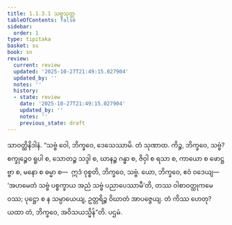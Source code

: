 ```yaml
---
title: 1.1.3.1 သဗ္ဗသုတ္တ
tableOfContents: false
sidebar:
  order: 1
type: tipitaka
basket: su
book: sn
review:
  current: review
  updated: '2025-10-27T21:49:15.027904'
  updated_by: ''
  notes: ''
  history:
  - state: review
    date: '2025-10-27T21:49:15.027904'
    updated_by: ''
    notes: ''
    previous_state: draft
---
```



<ReviewStatus review={frontmatter.review} showDetails={true} />

<HypothesisAnnotation frontmatter={frontmatter} />

<DynamicBreadcrumb />

<Division number="23" book="sn" e="ch" v="18" p="282">

<Paragraph number="63" book="sn">
သာဝတ္ထိနိဒါနံ. “သဗ္ဗံ ဝေါ, ဘိက္ခဝေ, ဒေသေဿာမိ. တံ သုဏာထ. ကိဉ္စ, ဘိက္ခဝေ, သဗ္ဗံ? စက္ခုဉ္စေဝ ရူပါ စ, သောတဉ္စ သဒ္ဒါ စ, ဃာနဉ္စ ဂန္ဓာ စ, ဇိဝှါ စ ရသာ စ, ကာယော စ ဖောဋ္ဌဗ္ဗာ စ, မနော စ ဓမ္မာ စ—  ဣဒံ ဝုစ္စတိ, ဘိက္ခဝေ, သဗ္ဗံ. ယော, ဘိက္ခဝေ, ဧဝံ ဝဒေယျ—  ‘အဟမေတံ သဗ္ဗံ ပစ္စက္ခာယ အညံ သဗ္ဗံ ပညာပေဿာမီ’တိ, တဿ ဝါစာဝတ္ထုကမေဝဿ; ပုဋ္ဌော စ န သမ္ပာယေယျ, ဥတ္တရိဉ္စ ဝိဃာတံ အာပဇ္ဇေယျ. တံ ကိဿ ဟေတု? ယထာ တံ, ဘိက္ခဝေ, အဝိသယသ္မိန်”တိ.

</Paragraph>
</Division>

<Paragraph number="64" type="center" book="sn">
ပဌမံ.
</Paragraph>